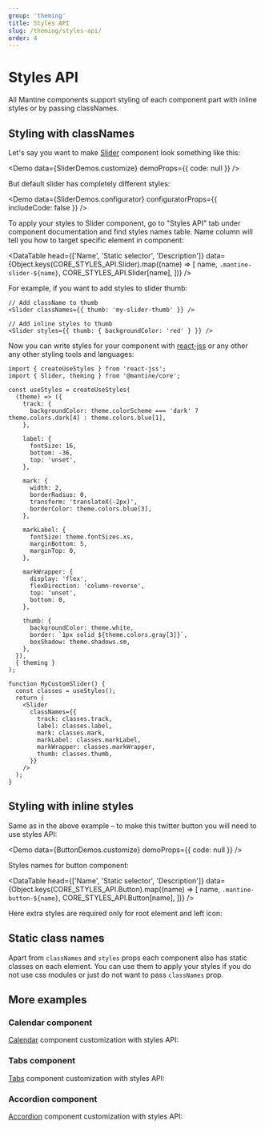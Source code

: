 ```yaml
---
group: 'theming'
title: Styles API
slug: /theming/styles-api/
order: 4
---
```



# Styles API

All Mantine components support styling of each component part with inline styles or by passing classNames.

## Styling with classNames

Let's say you want to make [Slider](/core/slider/) component look something like this:

<Demo data={SliderDemos.customize} demoProps={{ code: null }} />

But default slider has completely different styles:

<Demo data={SliderDemos.configurator} configuratorProps={{ includeCode: false }} />

To apply your styles to Slider component, go to "Styles API" tab under component documentation and find
styles names table. Name column will tell you how to target specific element in component:

<DataTable
  head={['Name', 'Static selector', 'Description']}
  data={Object.keys(CORE_STYLES_API.Slider).map((name) => [
    name,
    `.mantine-slider-${name}`,
    CORE_STYLES_API.Slider[name],
  ])}
/>

For example, if you want to add styles to slider thumb:

```tsx
// Add className to thumb
<Slider classNames={{ thumb: 'my-slider-thumb' }} />

// Add inline styles to thumb
<Slider styles={{ thumb: { backgroundColor: 'red' } }} />
```

Now you can write styles for your component with [react-jss](/theming/react-jss/)
or any other any other styling tools and languages:

```tsx
import { createUseStyles } from 'react-jss';
import { Slider, theming } from '@mantine/core';

const useStyles = createUseStyles(
  (theme) => ({
    track: {
      backgroundColor: theme.colorScheme === 'dark' ? theme.colors.dark[4] : theme.colors.blue[1],
    },

    label: {
      fontSize: 16,
      bottom: -36,
      top: 'unset',
    },

    mark: {
      width: 2,
      borderRadius: 0,
      transform: 'translateX(-2px)',
      borderColor: theme.colors.blue[3],
    },

    markLabel: {
      fontSize: theme.fontSizes.xs,
      marginBottom: 5,
      marginTop: 0,
    },

    markWrapper: {
      display: 'flex',
      flexDirection: 'column-reverse',
      top: 'unset',
      bottom: 0,
    },

    thumb: {
      backgroundColor: theme.white,
      border: `1px solid ${theme.colors.gray[3]}`,
      boxShadow: theme.shadows.sm,
    },
  }),
  { theming }
);

function MyCustomSlider() {
  const classes = useStyles();
  return (
    <Slider
      classNames={{
        track: classes.track,
        label: classes.label,
        mark: classes.mark,
        markLabel: classes.markLabel,
        markWrapper: classes.markWrapper,
        thumb: classes.thumb,
      }}
    />
  );
}
```

## Styling with inline styles

Same as in the above example – to make this twitter button you will need to use styles API:

<Demo data={ButtonDemos.customize} demoProps={{ code: null }} />

Styles names for button component:

<DataTable
  head={['Name', 'Static selector', 'Description']}
  data={Object.keys(CORE_STYLES_API.Button).map((name) => [
    name,
    `.mantine-button-${name}`,
    CORE_STYLES_API.Button[name],
  ])}
/>

Here extra styles are required only for root element and left icon:

<Demo data={ButtonDemos.customize} />

## Static class names

Apart from `classNames` and `styles` props each component also has static classes on each element.
You can use them to apply your styles if you do not use css modules or just do not want to pass `classNames` prop.

## More examples

### Calendar component

[Calendar](/dates/calendar/) component customization with styles API:

<Demo data={CalendarDemos.stylesApi} />

### Tabs component

[Tabs](/core/tabs/) component customization with styles API:

<Demo data={TabsDemos.stylesApi} />

### Accordion component

[Accordion](/core/accordion/) component customization with styles API:

<Demo data={AccordionDemos.stylesApi} />
